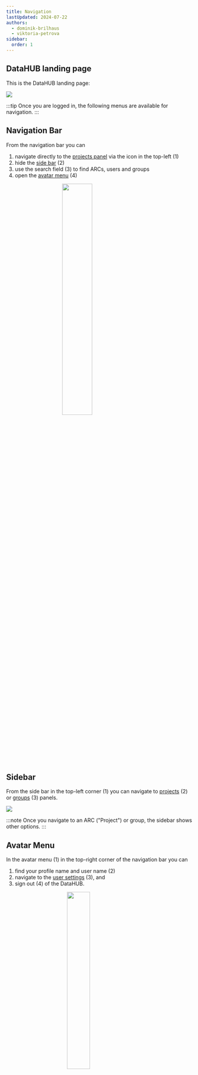 ```yaml
---
title: Navigation
lastUpdated: 2024-07-22
authors:
  - dominik-brilhaus
  - viktoria-petrova
sidebar:
  order: 1
---
```



## DataHUB landing page

This is the DataHUB landing page:

![](@images/datahub/datahub-landing-page.png)

:::tip
Once you are logged in, the following menus are available for navigation.
:::

## Navigation Bar

From the navigation bar you can

<Steps>

1. navigate directly to the [projects panel](/nfdi4plants.knowledgebase/datahub/navigation-settings/datahub-projects) via the icon in the top-left (1)
2. hide the [side bar](#sidebar) (2)
3. use the search field (3) to find ARCs, users and groups
4. open the [avatar menu](#avatar-menu) (4)

</Steps>


<img src={NavBar.src} style="width:40%;display: block; margin: auto" />


## Sidebar

From the side bar in the top-left corner (1) you can navigate to [projects](/nfdi4plants.knowledgebase/datahub/navigation-settings/datahub-projects) (2) or [groups](/nfdi4plants.knowledgebase/datahub/working-together/datahub-groups) (3) panels.

![](@images/datahub/datahub-hamburger-menu.drawio.png)

:::note
Once you navigate to an ARC ("Project") or group, the sidebar shows other options.
:::

## Avatar Menu

In the avatar menu (1) in the top-right corner of the navigation bar you can

<Steps>
    
1. find your profile name and user name (2)
2. navigate to the [user settings](/nfdi4plants.knowledgebase/datahub/navigation-settings/datahub-user-settings) (3), and
3. sign out (4) of the DataHUB.

</Steps>


<img src={AvatarMenu.src} style="width:35%;display: block; margin: auto" />
